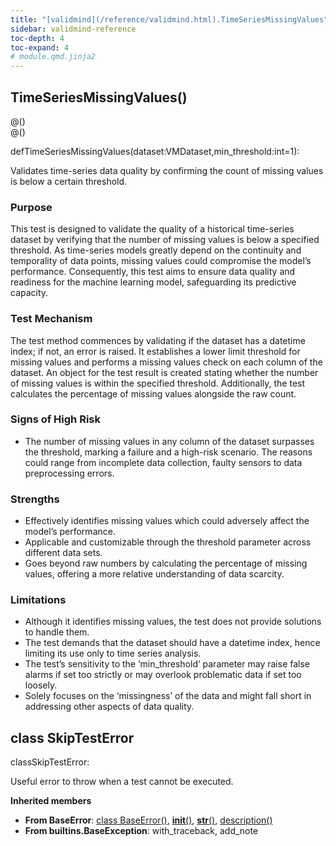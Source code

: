 ```yaml
---
title: "[validmind](/reference/validmind.html).TimeSeriesMissingValues"
sidebar: validmind-reference
toc-depth: 4
toc-expand: 4
# module.qmd.jinja2
---
```


<!-- function.qmd.jinja2 -->

## TimeSeriesMissingValues[()]{.muted}

<!-- signatures.jinja2 -->

::: {.signature}

<div class="decorator">@<!-- types.jinja2 - format_type --><!-- types.jinja2 - format_type --><!-- types.jinja2 - format_type --><span class="n"></span><span class="p">(</span><span class="p">)</span></div><div class="decorator">@<!-- types.jinja2 - format_type --><!-- types.jinja2 - format_type --><!-- types.jinja2 - format_type --><span class="n"></span><span class="p">(</span><span class="p">)</span></div>
<span class="kw">def</span><span class="name">TimeSeriesMissingValues</span>(<span class="params"><span class="n">dataset</span><span class="p">:</span><!-- types.jinja2 - format_type --><span class="n">VMDataset</span><span class="muted">,</span></span><span class="params"><span class="n">min_threshold</span><span class="p">:</span><!-- types.jinja2 - format_type --><span class="nb">int</span><span class="o">=</span><span class="kc">1</span></span>):

:::

<!-- docstring.jinja2 -->

Validates time-series data quality by confirming the count of missing values is below a certain threshold.

### Purpose

This test is designed to validate the quality of a historical time-series dataset by verifying that the number of missing values is below a specified threshold. As time-series models greatly depend on the continuity and temporality of data points, missing values could compromise the model's performance. Consequently, this test aims to ensure data quality and readiness for the machine learning model, safeguarding its predictive capacity.

### Test Mechanism

The test method commences by validating if the dataset has a datetime index; if not, an error is raised. It establishes a lower limit threshold for missing values and performs a missing values check on each column of the dataset. An object for the test result is created stating whether the number of missing values is within the specified threshold. Additionally, the test calculates the percentage of missing values alongside the raw count.

### Signs of High Risk

- The number of missing values in any column of the dataset surpasses the threshold, marking a failure and a high-risk scenario. The reasons could range from incomplete data collection, faulty sensors to data preprocessing errors.

### Strengths

- Effectively identifies missing values which could adversely affect the model’s performance.
- Applicable and customizable through the threshold parameter across different data sets.
- Goes beyond raw numbers by calculating the percentage of missing values, offering a more relative understanding of data scarcity.

### Limitations

- Although it identifies missing values, the test does not provide solutions to handle them.
- The test demands that the dataset should have a datetime index, hence limiting its use only to time series analysis.
- The test's sensitivity to the 'min_threshold' parameter may raise false alarms if set too strictly or may overlook problematic data if set too loosely.
- Solely focuses on the 'missingness' of the data and might fall short in addressing other aspects of data quality.

<!-- class.qmd.jinja2 -->

## [class]{.muted} SkipTestError

<!-- signatures.jinja2 -->

::: {.signature}

<span class="kw">class</span><span class="name">SkipTestError</span>:

:::

<!-- docstring.jinja2 -->

Useful error to throw when a test cannot be executed.

**Inherited members**

- **From BaseError**: [class BaseError[()]{.muted}](#class-baseerror), [__init__[()]{.muted}](#__init__), [__str__[()]{.muted}](#__str__), [description[()]{.muted}](#description)
- **From builtins.BaseException**: with_traceback, add_note
